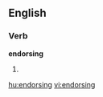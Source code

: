 ==English==
===Verb===
'''endorsing'''
# {{present participle of|[[endorse]]}}

[[hu:endorsing]]
[[vi:endorsing]]